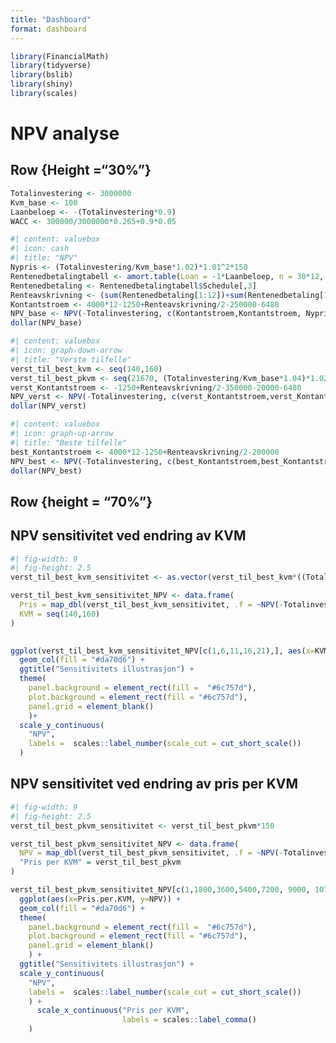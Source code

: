 ```yaml
---
title: "Dashboard"
format: dashboard
---
```

```r
library(FinancialMath)
library(tidyverse)
library(bslib)
library(shiny)
library(scales)
```

# NPV analyse

## Row {Height ="30%"}

```r
Totalinvestering <- 3000000
Kvm_base <- 100
Laanbeloep <- -(Totalinvestering*0.9)
WACC <- 300000/3000000*0.265+0.9*0.05
```

```r
#| content: valuebox
#| icon: cash
#| title: "NPV"
Nypris <- (Totalinvestering/Kvm_base*1.02)*1.01^2*150
Rentenedbetalingtabell <- amort.table(Loan = -1*Laanbeloep, n = 30*12, i=0.0569, pf = 12)
Rentenedbetaling <- Rentenedbetalingtabell$Schedule[,3]
Renteavskrivning <- (sum(Rentenedbetaling[1:12])+sum(Rentenedbetaling[13:24]))*0.22
Kontantstroem <- 4000*12-1250+Renteavskrivning/2-250000-6480
NPV_base <- NPV(-Totalinvestering, c(Kontantstroem,Kontantstroem, Nypris),c(1,2,2), 0.0715)
dollar(NPV_base)
```



```r
#| content: valuebox
#| icon: graph-down-arrow
#| title: "Verste tilfelle"
verst_til_best_kvm <- seq(140,160)
verst_til_best_pkvm <- seq(21670, (Totalinvestering/Kvm_base*1.04)*1.02^2)
verst_Kontantstroem <- -1250+Renteavskrivning/2-350000-20000-6480
NPV_verst <- NPV(-Totalinvestering, c(verst_Kontantstroem,verst_Kontantstroem, verst_til_best_pkvm[1]*verst_til_best_kvm[1]),c(1,2,2), 0.0715)
dollar(NPV_verst)
```

```r
#| content: valuebox
#| icon: graph-up-arrow
#| title: "Beste tilfelle"
best_Kontantstroem <- 4000*12-1250+Renteavskrivning/2-200000
NPV_best <- NPV(-Totalinvestering, c(best_Kontantstroem,best_Kontantstroem, last(verst_til_best_pkvm)*last(verst_til_best_kvm)),c(1,2,2), 0.0715)
dollar(NPV_best)
```
## Row {height =  "70%"}

:::{.panel-tabset}

## NPV sensitivitet ved endring av KVM

```r
#| fig-width: 9
#| fig-height: 2.5
verst_til_best_kvm_sensitivitet <- as.vector(verst_til_best_kvm*((Totalinvestering/Kvm_base)*1.01^2))

verst_til_best_kvm_sensitivitet_NPV <- data.frame(
  Pris = map_dbl(verst_til_best_kvm_sensitivitet, .f = ~NPV(-Totalinvestering, c(Kontantstroem, Kontantstroem, .x), c(1,2,2), 0.0715)),
  KVM = seq(140,160)
)

 
ggplot(verst_til_best_kvm_sensitivitet_NPV[c(1,6,11,16,21),], aes(x=KVM, y=Pris, )) +
  geom_col(fill = "#da70d6") +
  ggtitle("Sensitivitets illustrasjon") +
  theme(
    panel.background = element_rect(fill =  "#6c757d"),
    plot.background = element_rect(fill = "#6c757d"),
    panel.grid = element_blank()
    )+
  scale_y_continuous(
    "NPV",
    labels =  scales::label_number(scale_cut = cut_short_scale())
  )
```

## NPV sensitivitet ved endring av pris per KVM

```r
#| fig-width: 9
#| fig-height: 2.5
verst_til_best_pkvm_sensitivitet <- verst_til_best_pkvm*150

verst_til_best_pkvm_sensitivitet_NPV <- data.frame(
  NPV = map_dbl(verst_til_best_pkvm_sensitivitet, .f = ~NPV(-Totalinvestering, c(Kontantstroem, Kontantstroem, .x), c(1,2,2), 0.0715)),
  "Pris per KVM" = verst_til_best_pkvm
)

verst_til_best_pkvm_sensitivitet_NPV[c(1,1800,3600,5400,7200, 9000, 10791),] %>% 
  ggplot(aes(x=Pris.per.KVM, y=NPV)) +
  geom_col(fill = "#da70d6") +
  theme(
    panel.background = element_rect(fill =  "#6c757d"),
    plot.background = element_rect(fill = "#6c757d"),
    panel.grid = element_blank()
    ) + 
  ggtitle("Sensitivitets illustrasjon") +
  scale_y_continuous(
    "NPV",
    labels =  scales::label_number(scale_cut = cut_short_scale())
    ) +
      scale_x_continuous("Pris per KVM",
                         labels = scales::label_comma()
    )
  
```



:::



